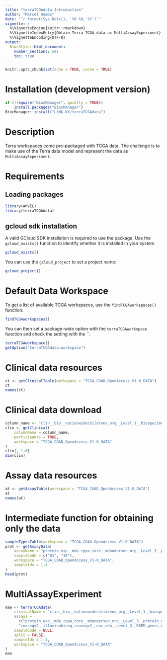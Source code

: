 ```yaml
---
title: "terraTCGAdata Introduction"
author: "Marcel Ramos"
date: "`r format(Sys.Date(), '%B %d, %Y')`"
vignette: >
  %\VignetteEngine{knitr::rmarkdown}
  %\VignetteIndexEntry{Obtain Terra TCGA data as MultiAssayExperiment}
  %\VignetteEncoding{UTF-8}
output:
  BiocStyle::html_document:
    number_sections: yes
    toc: true
---
```


```r
knitr::opts_chunk$set(echo = TRUE, cache = TRUE)
```

# Installation (development version)

```r
if (!require("BiocManager", quietly = TRUE))
    install.packages("BiocManager")
BiocManager::install("LiNk-NY/terraTCGAdata")
```

# Description

Terra workspaces come pre-packaged with TCGA data. The challenge is to make
use of the Terra data model and represent the data as `MultiAssayExperiment`.

# Requirements

## Loading packages

```r
library(AnVIL)
library(terraTCGAdata)
```

## gcloud sdk installation

A valid GCloud SDK installation is required to use the package. Use the
`gcloud_exists()` function to identify whether it is installed in your
system.

```r
gcloud_exists()
```

You can use the `gcloud_project` to set a project name:

```r
gcloud_project()
```



# Default Data Workspace

To get a list of available TCGA workspaces, use the `findTCGAworkspaces()`
function: 

```r
findTCGAworkspaces()
```

You can then set a package-wide option with the `terraTCGAworkspace` function
and check the setting with the ``.

```r
terraTCGAworkspace()
getOption("terraTCGAdata.workspace")
```

# Clinical data resources

```r
ct <- getClinicalTable(workspace = "TCGA_COAD_OpenAccess_V1-0_DATA")
ct
names(ct)
```

# Clinical data download

```r
column_name <- "clin__bio__nationwidechildrens_org__Level_1__biospecimen__clin"
clin <- getClinical(
    columnName = column_name,
    participants = TRUE,
    workspace = "TCGA_COAD_OpenAccess_V1-0_DATA"
)
clin[, 1:6]
dim(clin)
```

# Assay data resources

```r
at <- getAssayTable(workspace = "TCGA_COAD_OpenAccess_V1-0_DATA")
at
names(at)
```

# Intermediate function for obtaining only the data

```r
sampleTypesTable(workspace = "TCGA_COAD_OpenAccess_V1-0_DATA")
prot <- getAssayData(
    assayName = "protein_exp__mda_rppa_core__mdanderson_org__Level_3__protein_normalization__data",
    sampleCode = c("01", "10"),
    workspace = "TCGA_COAD_OpenAccess_V1-0_DATA",
    sampleIdx = 1:4
)
head(prot)
```

# MultiAssayExperiment

```r
mae <- terraTCGAdata(
    clinicalName = "clin__bio__nationwidechildrens_org__Level_1__biospecimen__clin",
    assays =
      c("protein_exp__mda_rppa_core__mdanderson_org__Level_3__protein_normalization__data",
      "rnaseqv2__illuminahiseq_rnaseqv2__unc_edu__Level_3__RSEM_genes_normalized__data"),
    sampleCode = NULL,
    split = FALSE,
    sampleIdx = 1:4,
    workspace = "TCGA_COAD_OpenAccess_V1-0_DATA"
)
mae
```

